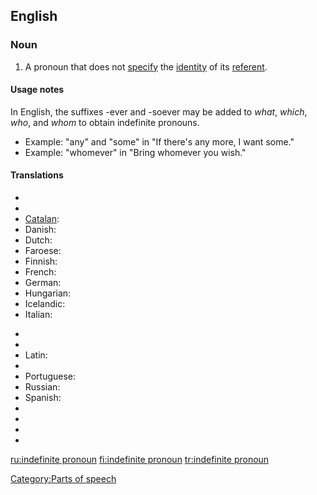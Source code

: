 ==English==

===Noun===
{{wikipedia}}
{{en-noun|sg=[[indefinite]] [[pronoun]]}}

# {{grammar|lang=en}} A pronoun that does not [[specify]] the [[identity]] of its [[referent]].

====Usage notes====
In English, the suffixes -ever and -soever may be added to ''what'', ''which'', ''who'', and ''whom'' to obtain indefinite pronouns.
* Example: "any" and "some" in "If there's any more, I want some."
* Example: "whomever" in "Bring whomever you wish."

====Translations====
{{trans-top|Pronoun not specifying the identity of its referent}}
* {{trreq|Arabic}}
* {{trreq|Bulgarian}}
* [[Catalan]]: {{t|ca|pronom indefinit|m}}
* Danish: {{t|da|ubestemt stedord|n}}
* Dutch: {{t|nl|onbepaald voornaamwoord|n}}
* Faroese: {{t-|fo|óbundið fornavn|n|xs=Faroese}}
* Finnish: {{t+|fi|indefiniittipronomini}}
* French: {{t|fr|pronom indéfini|m}}
* German: {{t|de|Indefinitpronomen|n}}
* Hungarian: {{t-|hu|határozatlan névmás}}
* Icelandic: {{t+|is|óákveðið fornafn|n}}
* Italian: {{t|it|pronome indefinito|m}}
{{trans-mid}}
* {{trreq|Japanese}}
* {{trreq|Korean}}
* Latin: {{t|la|pronomen indefinitum|n}}
* {{trreq|Persian}}
* Portuguese: {{t+|pt|pronome indefinido|n}}
* Russian: {{t|ru|неопределённое местоимение|n|tr=neopredeljónnoje mestoiménije|sc=Cyrl}}
* Spanish: {{t|es|pronombre indeterminado|m}}
* {{trreq|Thai}}
* {{trreq|Turkish}}
* {{trreq|Ukrainian}}
* {{trreq|Vietnamese}}
{{trans-bottom}}

[[Category:Parts of speech]]

[[ru:indefinite pronoun]]
[[fi:indefinite pronoun]]
[[tr:indefinite pronoun]]